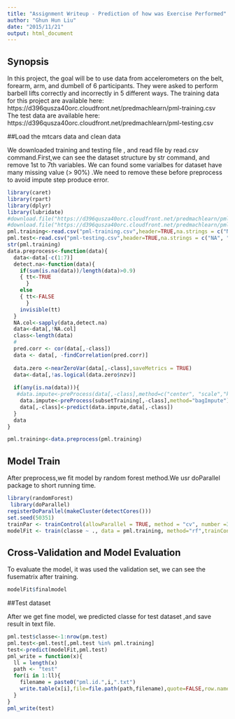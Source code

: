 ```yaml
---
title: "Assignment Writeup - Prediction of how was Exercise Performed"
author: "Ghun Hun Liu"
date: "2015/11/21"
output: html_document
---
```

## Synopsis

In this project, the goal will be to use data from accelerometers on the belt, forearm, arm, and dumbell of 6 participants. They were asked to perform barbell lifts correctly and incorrectly in 5 different ways. 
The training data for this project are available here: 
https://d396qusza40orc.cloudfront.net/predmachlearn/pml-training.csv
The test data are available here: 
https://d396qusza40orc.cloudfront.net/predmachlearn/pml-testing.csv

##Load the mtcars data and clean data 

We downloaded training and testing file , and read file by read.csv command.First,we can see the dataset structure by str command, and remove 1st to 7th variables. We can found some varialbes for dataset have many missing value (> 90%) .We need to remove these before preprocess to avoid impute step produce error.

```r
library(caret)
library(rpart)
library(dplyr)
library(lubridate)
#download.file("https://d396qusza40orc.cloudfront.net/predmachlearn/pml-training.csv","pml-training.csv",method = "curl")
#download.file("https://d396qusza40orc.cloudfront.net/predmachlearn/pml-testing.csv","pml-testing.csv",method = "curl")
pml.training<-read.csv("pml-training.csv",header=TRUE,na.strings = c("NA", "", "#DIV/0!"))
pml.test<-read.csv("pml-testing.csv",header=TRUE,na.strings = c("NA", "", "#DIV/0!"))
str(pml.training)
data.preprocess<-function(data){
  data<-data[-c(1:7)]
  detect.na<-function(data){
    if(sum(is.na(data))/length(data)>0.9)
    { tt<-TRUE
      }
    else
    { tt<-FALSE
      }
    invisible(tt)
  }
  NA.col<-sapply(data,detect.na)  
  data<-data[,!NA.col]
  class<-length(data)
  #
  pred.corr <- cor(data[,-class])
  data <- data[, -findCorrelation(pred.corr)]
 
  data.zero <-nearZeroVar(data[,-class],saveMetrics = TRUE)
  data<-data[,!as.logical(data.zero$nzv)]
  
  if(any(is.na(data))){  
   #data.impute<-preProcess(data[,-class],method=c("center", "scale","knnImpute", "pca"), thresh=0.9)
    data.impute<-preProcess(subsetTraining[,-class],method="bagImpute")
    data[,-class]<-predict(data.impute,data[,-class])
  }
  data
}

pml.training<-data.preprocess(pml.training)

```


## Model Train

After preprocess,we fit model by random forest method.We usr doParallel package to short running time.

```r
library(randomForest)
 library(doParallel) 
registerDoParallel(makeCluster(detectCores())) 
set.seed(50351)
trainPar <- trainControl(allowParallel = TRUE, method = "cv", number =3)
modelFit <- train(classe ~ ., data = pml.training, method="rf",trainControl =trainPar, importance=TRUE)

```

## Cross-Validation and Model Evaluation

To evaluate the model, it was used the validation set, we can see the fusematrix after training.

```r
modelFit$finalmodel
```

##Test dataset

After we get fine model, we predicted classe for test dataset ,and save result in text file.  
```r
pml.test$classe<-1:nrow(pm.test)
pml.test<-pml.test[,pml.test %in% pml.training]
test<-predict(modelFit,pml.test)
pml_write = function(x){
  ll = length(x)
  path <- "test"
  for(i in 1:ll){
    filename = paste0("pml.id.",i,".txt")
    write.table(x[i],file=file.path(path,filename),quote=FALSE,row.names=FALSE,col.names=FALSE)
  }
}
pml_write(test)
```